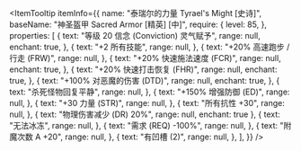 
<ItemTooltip
  itemInfo={{
    name: "泰瑞尔的力量 Tyrael's Might [史诗]",
    baseName: "神圣盔甲 Sacred Armor [精英] [中]",
    require: {
      level: 85,
    },
    properties: [
      {
        text: "等级 20 信念 (Conviction) 灵气赋予",
        range: null,
        enchant: true,
      },
      {
        text: "+2 所有技能",
        range: null,
      },
      {
        text: "+20% 高速跑步 / 行走 (FRW)",
        range: null,
      },
      {
        text: "+20% 快速施法速度 (FCR)",
        range: null,
        enchant: true,
      },
      {
        text: "+20% 快速打击恢复 (FHR)",
        range: null,
        enchant: true,
      },
      {
        text: "+100% 对恶魔的伤害 (DTD)",
        range: null,
        enchant: true,
      },
      {
        text: "杀死怪物回复平静",
        range: null,
      },
      {
        text: "+150% 增强防御 (ED)",
        range: null,
      },
      {
        text: "+30 力量 (STR)",
        range: null,
      },
      {
        text: "所有抗性 +30",
        range: null,
      },
      {
        text: "物理伤害减少 (DR) 20%",
        range: null,
        enchant: true
      },
      {
        text: "无法冰冻",
        range: null,
      },
      {
        text: "需求 (REQ) -100%",
        range: null,
      },
      {
        text: "附魔次数 A +20",
        range: null,
      },
      {
        text: "有凹槽 (2)",
        range: null,
      },
    ],
  }}
/>
